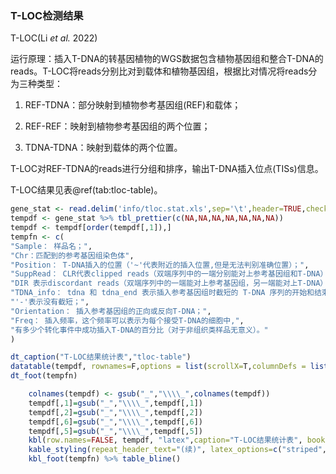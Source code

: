 ### T-LOC检测结果
T-LOC(Li *et al.* 2022)

运行原理：插入T-DNA的转基因植物的WGS数据包含植物基因组和整合T-DNA的reads。T-LOC将reads分别比对到载体和植物基因组，根据比对情况将reads分为三种类型：

1) REF-TDNA：部分映射到植物参考基因组(REF)和载体；

2) REF-REF：映射到植物参考基因组的两个位置；

3) TDNA-TDNA：映射到载体的两个位置。

T-LOC对REF-TDNA的reads进行分组和排序，输出T-DNA插入位点(TISs)信息。

T-LOC结果见表\@ref(tab:tloc-table)。

```r
gene_stat <- read.delim('info/tloc.stat.xls',sep='\t',header=TRUE,check.names = FALSE)
tempdf <- gene_stat %>% tbl_prettier(c(NA,NA,NA,NA,NA,NA,NA))
tempdf <- tempdf[order(tempdf[,1]),]
tempfn <- c(
"Sample： 样品名；",
"Chr：匹配到的参考基因组染色体",
"Position： T-DNA插入的位置（'~'代表附近的插入位置,但是无法判别准确位置）；",
"SuppRead： CLR代表clipped reads（双端序列中的一端分别能对上参考基因组和T-DNA）个数；",
"DIR 表示discordant reads（双端序列中的一端能对上参考基因组，另一端能对上T-DNA）的读数；",
"TDNA_info： tdna 和 tdna_end 表示插入参考基因组时截短的 T-DNA 序列的开始和结束位置，",
"'-'表示没有截短；",
"Orientation： 插入参考基因组的正向或反向T-DNA；",
"Freq： 插入频率，这个频率可以表示为每个接受T-DNA的细胞中,",
"有多少个转化事件中成功插入T-DNA的百分比（对于非组织类样品无意义）。"
)
```


```r
dt_caption("T-LOC结果统计表","tloc-table")
datatable(tempdf, rownames=F,options = list(scrollX=T,columnDefs = list(list(className = 'dt-center',targets='_all'))))
dt_foot(tempfn)
```

```r
    colnames(tempdf) <- gsub("_","\\\\_",colnames(tempdf))
    tempdf[,1]=gsub("_","\\\\_",tempdf[,1])
    tempdf[,2]=gsub("_","\\\\_",tempdf[,2])
    tempdf[,6]=gsub("_","\\\\_",tempdf[,6])
    tempdf[,5]=gsub("_","\\\\_",tempdf[,5])
    kbl(row.names=FALSE, tempdf, "latex",caption="T-LOC结果统计表", booktabs = TRUE, longtable = TRUE, linesep=' ',col.names=linebreak(gsub(" ","\n",colnames(tempdf)),align="c"),escape=FALSE) %>%
    kable_styling(repeat_header_text="(续)", latex_options=c("striped","scale_down","repeat_header"))%>%
    kbl_foot(tempfn) %>% table_bline()
```